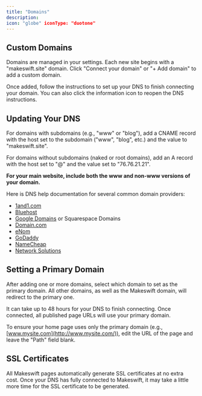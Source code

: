 ```yaml
---
title: "Domains"
description:
icon: "globe" iconType: "duotone"
---
```


## **Custom Domains**

Domains are managed in your settings. Each new site begins with a "makeswift.site" domain. Click "Connect your domain" or "+ Add domain" to add a custom domain.

Once added, follow the instructions to set up your DNS to finish connecting your domain. You can also click the information icon to reopen the DNS instructions.

## **Updating Your DNS**

For domains with subdomains (e.g., "www" or "blog"), add a CNAME record with the host set to the subdomain ("www", "blog", etc.) and the value to "makeswift.site".

For domains without subdomains (naked or root domains), add an A record with the host set to "@" and the value set to "76.76.21.21".

**For your main website, include both the www and non-www versions of your domain.**

Here is DNS help documentation for several common domain providers:

- [1and1.com](https://www.ionos.com/help/domains/dns-settings/#acc2685)
- [Bluehost](https://my.bluehost.com/hosting/help/dns-management-add-edit-or-delete-dns-entries)
- [Google Domains](https://support.google.com/a/answer/47283?hl=en) or Squarespace Domains
- [Domain.com](https://www.domain.com/help/article/dns-management-how-to-update-dns-records)
- [eNom](https://help.enom.com/hc/en-us/articles/115000474012-How-to-Change-DNS-Host-Records)
- [GoDaddy](https://www.godaddy.com/help/view-my-dns-settings-19182)
- [NameCheap](https://www.namecheap.com/support/knowledgebase/article.aspx/434/2237/how-do-i-set-up-host-records-for-a-domain)
- [Network Solutions](https://www.networksolutions.com/support/how-to-manage-advanced-dns-records/)

## **Setting a Primary Domain**

After adding one or more domains, select which domain to set as the primary domain. All other domains, as well as the Makeswift domain, will redirect to the primary one.

It can take up to 48 hours for your DNS to finish connecting. Once connected, all published page URLs will use your primary domain.

To ensure your home page uses only the primary domain (e.g., [www.mysite.com](http://www.mysite.com/)), edit the URL of the page and leave the "Path" field blank.

## **SSL Certificates**

All Makeswift pages automatically generate SSL certificates at no extra cost. Once your DNS has fully connected to Makeswift, it may take a little more time for the SSL certificate to be generated.
